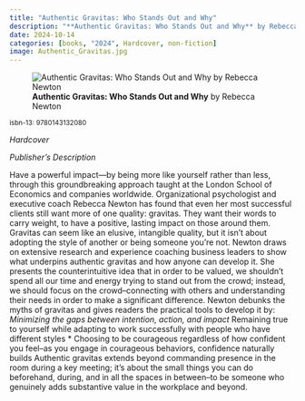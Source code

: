 ```yaml
---
title: "Authentic Gravitas: Who Stands Out and Why"
description: "**Authentic Gravitas: Who Stands Out and Why** by Rebecca Newton"
date: 2024-10-14
categories: [books, "2024", Hardcover, non-fiction]
image: Authentic_Gravitas.jpg
---
```

![**Authentic Gravitas: Who Stands Out and Why** by Rebecca Newton](Authentic_Gravitas.jpg){fig-align="left"}

<sup>isbn-13: 9780143132080</sup>

*Hardcover*

*Publisher's Description*

Have a powerful impact—by being more like yourself rather than less,
through this groundbreaking approach taught at the London School of
Economics and companies worldwide. Organizational psychologist and
executive coach Rebecca Newton has found that even her most successful
clients still want more of one quality: gravitas. They want their words to
carry weight, to have a positive, lasting impact on those around them.
Gravitas can seem like an elusive, intangible quality, but it isn't about
adopting the style of another or being someone you're not. Newton draws on
extensive research and experience coaching business leaders to show what
underpins authentic gravitas and how anyone can develop it. She presents
the counterintuitive idea that in order to be valued, we shouldn't spend
all our time and energy trying to stand out from the crowd; instead, we
should focus on the crowd--connecting with others and understanding their
needs in order to make a significant difference. Newton debunks the myths
of gravitas and gives readers the practical tools to develop it by: *
Minimizing the gaps between intention, action, and impact * Remaining true
to yourself while adapting to work successfully with people who have
different styles * Choosing to be courageous regardless of how confident
you feel--as you engage in courageous behaviors, confidence naturally
builds Authentic gravitas extends beyond commanding presence in the room
during a key meeting; it's about the small things you can do beforehand,
during, and in all the spaces in between--to be someone who genuinely adds
substantive value in the workplace and beyond.